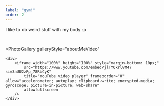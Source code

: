 ```yaml
---
label: "gym!"
order: 2
---
```




<p>
    I like to do weird stuff with my body :p
</p>

<br/>

<PhotoGallery
  galleryStyle="aboutMeVideo"
  >
    <div>
        <iframe width="100%" height="100%" style="margin-bottom: 10px;"  
            src="https://www.youtube.com/embed/jlTYOkrlvM4?si=3aUU2zPp_78RbCyK" 
            title="YouTube video player" frameborder="0" allow="accelerometer; autoplay; clipboard-write; encrypted-media; gyroscope; picture-in-picture; web-share" 
            allowfullscreen
        />
    </div>

</PhotoGallery>
